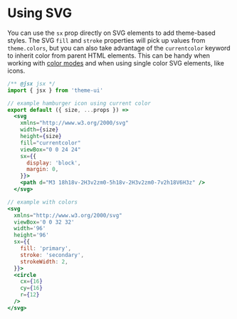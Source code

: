 
# Using SVG

You can use the `sx` prop directly on SVG elements to add theme-based styles.
The SVG `fill` and `stroke` properties will pick up values from `theme.colors`, but you can also take advantage of the `currentcolor` keyword to inherit color from parent HTML elements.
This can be handy when working with [color modes](/color-modes) and when using single color SVG elements, like icons.

```jsx
/** @jsx jsx */
import { jsx } from 'theme-ui'

// example hamburger icon using current color
export default ({ size, ...props }) =>
  <svg
    xmlns="http://www.w3.org/2000/svg"
    width={size}
    height={size}
    fill="currentcolor"
    viewBox="0 0 24 24"
    sx={{
      display: 'block',
      margin: 0,
    }}>
    <path d="M3 18h18v-2H3v2zm0-5h18v-2H3v2zm0-7v2h18V6H3z" />
  </svg>
```

```jsx live=true
// example with colors
<svg
  xmlns="http://www.w3.org/2000/svg"
  viewBox='0 0 32 32'
  width='96'
  height='96'
  sx={{
    fill: 'primary',
    stroke: 'secondary',
    strokeWidth: 2,
  }}>
  <circle
    cx={16}
    cy={16}
    r={12}
  />
</svg>
```
